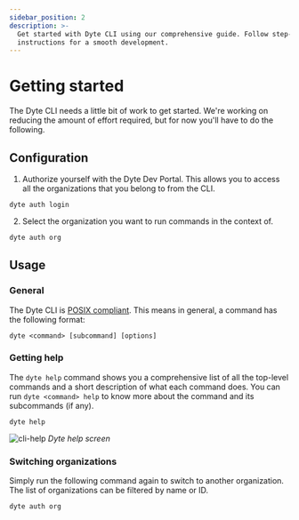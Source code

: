 ```yaml
---
sidebar_position: 2
description: >-
  Get started with Dyte CLI using our comprehensive guide. Follow step-by-step
  instructions for a smooth development.
---
```


# Getting started

The Dyte CLI needs a little bit of work to get started. We're working on
reducing the amount of effort required, but for now you'll have to do the
following.

## Configuration

1. Authorize yourself with the Dyte Dev Portal. This allows you to access all
   the organizations that you belong to from the CLI.

```shell
dyte auth login
```

2. Select the organization you want to run commands in the context of.

```bash
dyte auth org
```

## Usage

### General

The Dyte CLI is
[POSIX compliant](https://pubs.opengroup.org/onlinepubs/9699919799/basedefs/V1_chap12.html).
This means in general, a command has the following format:

```shell
dyte <command> [subcommand] [options]
```

### Getting help

The `dyte help` command shows you a comprehensive list of all the top-level
commands and a short description of what each command does. You can run
`dyte <command> help` to know more about the command and its subcommands (if
any).

```shell
dyte help
```

![cli-help](/static/cli/cli-help.png#terminal) _Dyte help screen_

### Switching organizations

Simply run the following command again to switch to another organization. The
list of organizations can be filtered by name or ID.

```shell
dyte auth org
```

<head>
  <title>CLI Getting started</title>
  
</head>
